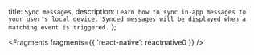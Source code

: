   title: `Sync messages`,
  description: `Learn how to sync in-app messages to your user's local device. Synced messages will be displayed when a matching event is triggered.`
};


<Fragments fragments={{ 'react-native': reactnative0 }} />
